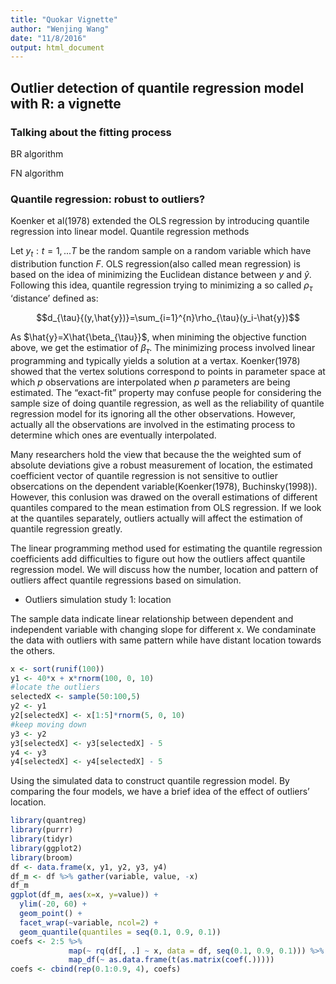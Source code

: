 ```yaml
---
title: "Quokar Vignette"
author: "Wenjing Wang"
date: "11/8/2016"
output: html_document
---
```


## Outlier detection of quantile regression model with R: a vignette
### Talking about the fitting process

BR algorithm

FN algorithm

### Quantile regression: robust to outliers?

Koenker et al(1978) extended the OLS regression by introducing quantile regression into linear model. Quantile regression methods 

Let ${y_{t}:t=1,...T}$ be the random sample on a random variable which have distribution function $F$. OLS regression(also called mean regression) is based on the idea of minimizing the Euclidean distance between $y$ and $\hat{y}$. Following this idea, quantile regression trying to minimizing a so called $\rho_{\tau}$ 'distance' defined as:

$$d_{\tau}{(y,\hat{y})}=\sum_{i=1}^{n}\rho_{\tau}(y_i-\hat{y})$$

As $\hat{y}=X\hat{\beta_{\tau}}$, when miniming the objective function above, we get the estimatior of $\beta_\tau$. The minimizing process involved linear programming and typically yields a solution at a vertax. Koenker(1978) showed that the vertex solutions correspond to points in parameter space at which $p$ observations are interpolated when $p$ parameters are being estimated. The "exact-fit" property may confuse people for considering the sample size of doing quantile regression, as well as the reliability of quantile regression model for its ignoring all the other observations. However, actually all the observations are involved in the estimating process to determine which ones are eventually interpolated. 

Many researchers hold the view that because the the weighted sum of absolute deviations give a robust measurement of location, the estimated coefficient vector of quantile regression is not sensitive to outlier obsercations on the dependent variable(Koenker(1978), Buchinsky(1998)). However, this conlusion was drawed on the overall estimations of different quantiles compared to the mean estimation from OLS regression. If we look at the quantiles separately, outliers actually will affect the estimation of quantile regression greatly. 

The linear programming method used for estimating the quantile regression coefficients add difficulties to figure out how the outliers affect quantile regression model. We will discuss how the number, location and pattern of outliers affect quantile regressions based on simulation.

* Outliers simulation study 1: location
 
 The sample data indicate linear relationship between dependent and independent variable with changing slope for different x. We condaminate the data with outliers with same pattern while have distant location towards the others.  
```r
x <- sort(runif(100))
y1 <- 40*x + x*rnorm(100, 0, 10)
#locate the outliers
selectedX <- sample(50:100,5) 
y2 <- y1
y2[selectedX] <- x[1:5]*rnorm(5, 0, 10)
#keep moving down
y3 <- y2
y3[selectedX] <- y3[selectedX] - 5
y4 <- y3
y4[selectedX] <- y4[selectedX] - 5
```
Using the simulated data to construct quantile regression model. By comparing the four models, we have a brief idea of the effect of outliers' location.
```r
library(quantreg)
library(purrr)
library(tidyr)
library(ggplot2)
library(broom)
df <- data.frame(x, y1, y2, y3, y4)
df_m <- df %>% gather(variable, value, -x)
df_m
ggplot(df_m, aes(x=x, y=value)) + 
  ylim(-20, 60) +
  geom_point() + 
  facet_wrap(~variable, ncol=2) +
  geom_quantile(quantiles = seq(0.1, 0.9, 0.1))
coefs <- 2:5 %>%
             map(~ rq(df[, .] ~ x, data = df, seq(0.1, 0.9, 0.1))) %>%
             map_df(~ as.data.frame(t(as.matrix(coef(.)))))
coefs <- cbind(rep(0.1:0.9, 4), coefs)
```
























































